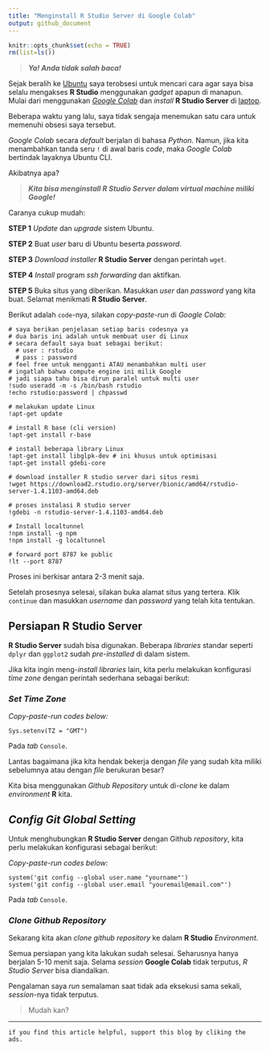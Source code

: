 ```yaml
---
title: "Menginstall R Studio Server di Google Colab"
output: github_document
---
```


```r
knitr::opts_chunk$set(echo = TRUE)
rm(list=ls())
```

> ___Ya! Anda tidak salah baca!___

Sejak beralih ke [Ubuntu](https://ikanx101.com/blog/review-ubuntu/) saya terobsesi untuk mencari cara agar saya bisa selalu mengakses __R Studio__ menggunakan _gadget_ apapun di manapun. Mulai dari menggunakan [_Google Colab_](https://ikanx101.com/blog/google-colab/) dan _install_ __R Studio Server__ di [laptop](https://ikanx101.com/blog/rstudio-server/).

Beberapa waktu yang lalu, saya tidak sengaja menemukan satu cara untuk memenuhi obsesi saya tersebut.

_Google Colab_ secara _default_ berjalan di bahasa _Python_. Namun, jika kita menambahkan tanda seru `!` di awal baris _code_, maka _Google Colab_ bertindak layaknya Ubuntu CLI.

Akibatnya apa? 

> ___Kita bisa menginstall R Studio Server dalam virtual machine miliki Google!___

Caranya cukup mudah:

__STEP 1__ _Update_ dan _upgrade_ sistem Ubuntu.

__STEP 2__ Buat _user_ baru di Ubuntu beserta _password_.

__STEP 3__ _Download_ _installer_ __R Studio Server__ dengan perintah `wget`.

__STEP 4__ _Install_ program _ssh forwarding_ dan aktifkan.

__STEP 5__ Buka situs yang diberikan. Masukkan _user_ dan _password_ yang kita buat. Selamat menikmati __R Studio Server__.

Berikut adalah `code`-nya, silakan _copy-paste-run_ di _Google Colab_:

```
# saya berikan penjelasan setiap baris codesnya ya
# dua baris ini adalah untuk membuat user di Linux
# secara default saya buat sebagai berikut:
  # user : rstudio
  # pass : password
# feel free untuk mengganti ATAU menambahkan multi user
# ingatlah bahwa compute engine ini milik Google
# jadi siapa tahu bisa dirun paralel untuk multi user
!sudo useradd -m -s /bin/bash rstudio
!echo rstudio:password | chpasswd

# melakukan update Linux
!apt-get update

# install R base (cli version)
!apt-get install r-base

# install beberapa library Linux
!apt-get install libglpk-dev # ini khusus untuk optimisasi
!apt-get install gdebi-core

# download installer R studio server dari situs resmi
!wget https://download2.rstudio.org/server/bionic/amd64/rstudio-server-1.4.1103-amd64.deb

# proses instalasi R studio server
!gdebi -n rstudio-server-1.4.1103-amd64.deb

# Install localtunnel
!npm install -g npm
!npm install -g localtunnel

# forward port 8787 ke public
!lt --port 8787 
 ```
 
Proses ini berkisar antara 2-3 menit saja.

Setelah prosesnya selesai, silakan buka alamat situs yang tertera. Klik `continue` dan masukkan _username_ dan _password_ yang telah kita tentukan.

## Persiapan __R Studio Server__

__R Studio Server__ sudah bisa digunakan. Beberapa _libraries_ standar seperti `dplyr` dan `ggplot2` sudah _pre-installed_ di dalam sistem.

Jika kita ingin meng-_install_ _libraries_ lain, kita perlu melakukan konfigurasi _time zone_ dengan perintah sederhana sebagai berikut:

### _Set Time Zone_

_Copy-paste-run codes below:_

```
Sys.setenv(TZ = "GMT")
```

Pada _tab_ `Console`.

Lantas bagaimana jika kita hendak bekerja dengan _file_ yang sudah kita miliki sebelumnya atau dengan _file_ berukuran besar?

Kita bisa menggunakan _Github Repository_ untuk di-_clone_ ke dalam _environment_ __R__ kita.

## _Config Git Global Setting_

Untuk menghubungkan __R Studio Server__ dengan Github _repository_, kita perlu melakukan konfigurasi sebagai berikut:

_Copy-paste-run codes below:_

```
system('git config --global user.name "yourname"')
system('git config --global user.email "youremail@email.com"')
```

Pada _tab_ `Console`.

### _Clone Github Repository_

Sekarang kita akan _clone github repository_ ke dalam __R Studio__ _Environment_.

Semua persiapan yang kita lakukan sudah selesai. Seharusnya hanya berjalan 5-10 menit saja. Selama _session_ __Google Colab__ tidak terputus, _R Studio Server_ bisa diandalkan.

Pengalaman saya _run_ semalaman saat tidak ada eksekusi sama sekali, _session_-nya tidak terputus.


> Mudah kan?
 
 ---
 
 `if you find this article helpful, support this blog by cliking the ads.`